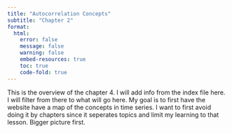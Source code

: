 ```yaml
---
title: "Autocorrelation Concepts"
subtitle: "Chapter 2"
format: 
  html:
    error: false
    message: false
    warning: false
    embed-resources: true
    toc: true
    code-fold: true
---
```


This is the overview of the chapter 4. I will add info from the index file here. I will filter from there to what will go here.
My goal is to first have the website have a map of the concepts in time series. I want to first avoid doing it by chapters since it seperates topics and limit my learning to that lesson. Bigger picture first.







